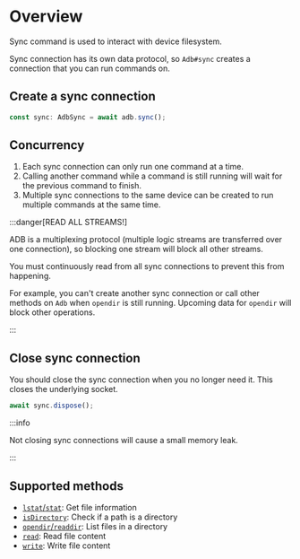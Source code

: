 # Overview

Sync command is used to interact with device filesystem.

Sync connection has its own data protocol, so `Adb#sync` creates a connection that you can run commands on.

## Create a sync connection

```ts transpile
const sync: AdbSync = await adb.sync();
```

## Concurrency

1. Each sync connection can only run one command at a time.
2. Calling another command while a command is still running will wait for the previous command to finish.
3. Multiple sync connections to the same device can be created to run multiple commands at the same time.

:::danger[READ ALL STREAMS!]

ADB is a multiplexing protocol (multiple logic streams are transferred over one connection), so blocking one stream will block all other streams.

You must continuously read from all sync connections to prevent this from happening.

For example, you can't create another sync connection or call other methods on `Adb` when `opendir` is still running. Upcoming data for `opendir` will block other operations.

:::

## Close sync connection

You should close the sync connection when you no longer need it. This closes the underlying socket.

```ts transpile
await sync.dispose();
```

:::info

Not closing sync connections will cause a small memory leak.

:::

## Supported methods

- [`lstat`/`stat`](./stat.md): Get file information
- [`isDirectory`](./isDirectory.md): Check if a path is a directory
- [`opendir`/`readdir`](./opendir.mdx): List files in a directory
- [`read`](./read.mdx): Read file content
- [`write`](./write.mdx): Write file content
